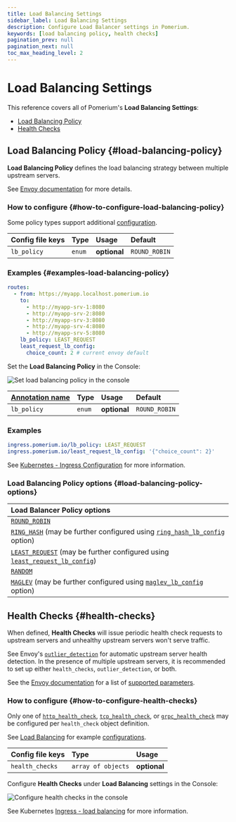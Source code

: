 ```yaml
---
title: Load Balancing Settings
sidebar_label: Load Balancing Settings
description: Configure Load Balancer settings in Pomerium.
keywords: [load balancing policy, health checks]
pagination_prev: null
pagination_next: null
toc_max_heading_level: 2
---
```



# Load Balancing Settings

This reference covers all of Pomerium's **Load Balancing Settings**:

- [Load Balancing Policy](#load-balancing-policy)
- [Health Checks](#health-checks)

## Load Balancing Policy {#load-balancing-policy}

**Load Balancing Policy** defines the load balancing strategy between multiple upstream servers.

See [Envoy documentation](https://www.envoyproxy.io/docs/envoy/latest/api-v3/config/cluster/v3/cluster.proto#envoy-v3-api-enum-config-cluster-v3-cluster-lbpolicy) for more details.

### How to configure {#how-to-configure-load-balancing-policy}

Some policy types support additional [configuration](/docs/reference/routes/load-balancing#load-balancing-policy-config).

<Tabs>
<TabItem value="Core" label="Core">

| **Config file keys** | **Type** | **Usage**    | **Default**   |
| :------------------- | :------- | :----------- | :------------ |
| `lb_policy`          | `enum`   | **optional** | `ROUND_ROBIN` |

### Examples {#examples-load-balancing-policy}

```yaml
routes:
  - from: https://myapp.localhost.pomerium.io
    to:
      - http://myapp-srv-1:8080
      - http://myapp-srv-2:8080
      - http://myapp-srv-3:8080
      - http://myapp-srv-4:8080
      - http://myapp-srv-5:8080
    lb_policy: LEAST_REQUEST
    least_request_lb_config:
      choice_count: 2 # current envoy default
```

</TabItem>
<TabItem value="Enterprise" label="Enterprise">

Set the **Load Balancing Policy** in the Console:

![Set load balancing policy in the console](../img/routes/load-balancing/load-balancing-config.gif)

</TabItem>
<TabItem value="Kubernetes" label="Kubernetes">

| **[Annotation name](/docs/deploy/k8s/ingress#set-ingress-annotations)** | **Type** | **Usage** | **Default** |
| :-- | :-- | :-- | :-- |
| `lb_policy` | `enum` | **optional** | `ROUND_ROBIN` |

### Examples

```yaml
ingress.pomerium.io/lb_policy: LEAST_REQUEST
ingress.pomerium.io/least_request_lb_config: '{"choice_count": 2}'
```

See [Kubernetes - Ingress Configuration](/docs/deploy/k8s/ingress) for more information.

</TabItem>
</Tabs>

### Load Balancing Policy options {#load-balancing-policy-options}

| **Load Balancer Policy options** |
| :-- |
| [`ROUND_ROBIN`](https://www.envoyproxy.io/docs/envoy/latest/intro/arch_overview/upstream/load_balancing/load_balancers#weighted-round-robin) |
| [`RING_HASH`](https://www.envoyproxy.io/docs/envoy/latest/intro/arch_overview/upstream/load_balancing/load_balancers#ring-hash) (may be further configured using [`ring_hash_lb_config`](https://www.envoyproxy.io/docs/envoy/latest/api-v3/config/cluster/v3/cluster.proto#config-cluster-v3-cluster-ringhashlbconfig) option) |
| [`LEAST_REQUEST`](https://www.envoyproxy.io/docs/envoy/latest/intro/arch_overview/upstream/load_balancing/load_balancers#weighted-least-request) (may be further configured using [`least_request_lb_config`](https://www.envoyproxy.io/docs/envoy/latest/api-v3/config/cluster/v3/cluster.proto#envoy-v3-api-msg-config-cluster-v3-cluster-leastrequestlbconfig)) |
| [`RANDOM`](https://www.envoyproxy.io/docs/envoy/latest/intro/arch_overview/upstream/load_balancing/load_balancers#random) |
| [`MAGLEV`](https://www.envoyproxy.io/docs/envoy/latest/intro/arch_overview/upstream/load_balancing/load_balancers#maglev) (may be further configured using [`maglev_lb_config`](https://www.envoyproxy.io/docs/envoy/latest/api-v3/config/cluster/v3/cluster.proto#envoy-v3-api-msg-config-cluster-v3-cluster-maglevlbconfig) option) |

## Health Checks {#health-checks}

When defined, **Health Checks** will issue periodic health check requests to upstream servers and unhealthy upstream servers won't serve traffic.

See Envoy's [`outlier_detection`](https://www.envoyproxy.io/docs/envoy/latest/intro/arch_overview/upstream/outlier) for automatic upstream server health detection. In the presence of multiple upstream servers, it is recommended to set up either `health_checks`, `outlier_detection`, or both.

See the [Envoy documentation](https://www.envoyproxy.io/docs/envoy/latest/intro/arch_overview/upstream/health_checking) for a list of [supported parameters](https://www.envoyproxy.io/docs/envoy/latest/api-v3/config/core/v3/health_check.proto#envoy-v3-api-msg-config-core-v3-healthcheck).

### How to configure {#how-to-configure-health-checks}

Only one of [`http_health_check`](https://www.envoyproxy.io/docs/envoy/latest/api-v3/config/core/v3/health_check.proto#envoy-v3-api-msg-config-core-v3-healthcheck-httphealthcheck), [`tcp_health_check`](https://www.envoyproxy.io/docs/envoy/latest/api-v3/config/core/v3/health_check.proto#envoy-v3-api-msg-config-core-v3-healthcheck-tcphealthcheck), or [`grpc_health_check`](https://www.envoyproxy.io/docs/envoy/latest/api-v3/config/core/v3/health_check.proto#envoy-v3-api-msg-config-core-v3-healthcheck-grpchealthcheck) may be configured per `health_check` object definition.

See [Load Balancing](/docs/capabilities/load-balancing.md) for example [configurations](/docs/capabilities/load-balancing.md#active-health-checks).

<Tabs>
<TabItem value="Core" label="Core">

| **Config file keys** | **Type**           | **Usage**    |
| :------------------- | :----------------- | :----------- |
| `health_checks`      | `array of objects` | **optional** |

</TabItem>
<TabItem value="Enterprise" label="Enterprise">

Configure **Health Checks** under **Load Balancing** settings in the Console:

![Configure health checks in the console](../img/routes/health-checks/health-checks.gif)

</TabItem>
<TabItem value="Kubernetes" label="Kubernetes">

See Kubernetes [Ingress - load balancing](/docs/deploy/k8s/ingress#load-balancing) for more information.

</TabItem>
</Tabs>
